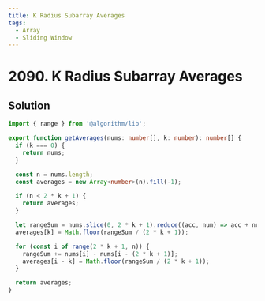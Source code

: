 ```yaml
---
title: K Radius Subarray Averages
tags:
  - Array
  - Sliding Window
---
```


# 2090. K Radius Subarray Averages

<Badges>
  <LevelBadge level="medium" />
  <TopicBadge name="Array" slug="array" />
  <TopicBadge name="Sliding Window" slug="sliding-window" />
</Badges>

## Solution

```typescript filename="solution.ts" copy
import { range } from '@algorithm/lib';

export function getAverages(nums: number[], k: number): number[] {
  if (k === 0) {
    return nums;
  }

  const n = nums.length;
  const averages = new Array<number>(n).fill(-1);

  if (n < 2 * k + 1) {
    return averages;
  }

  let rangeSum = nums.slice(0, 2 * k + 1).reduce((acc, num) => acc + num, 0);
  averages[k] = Math.floor(rangeSum / (2 * k + 1));

  for (const i of range(2 * k + 1, n)) {
    rangeSum += nums[i] - nums[i - (2 * k + 1)];
    averages[i - k] = Math.floor(rangeSum / (2 * k + 1));
  }

  return averages;
}
```

<ProblemLink
  codingSite="leetcode"
  href="https://leetcode.com/problems/k-radius-subarray-averages"
  title="K Radius Subarray Averages"
/>

